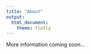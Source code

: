 ---
title: "About"
output: 
  html_document:
    theme: flatly
---

More information coming soon...
